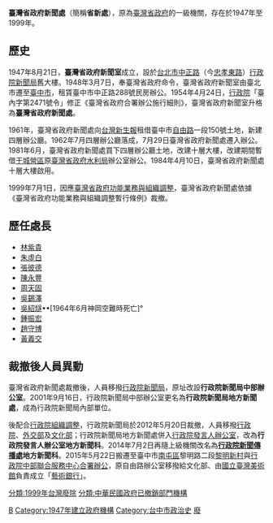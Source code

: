 {{multiple issues|
{{newsrelease|time=2016-07-19T04:29:42+00:00}}
{{unreferenced|time=2016-07-19T04:29:42+00:00}}
}}
'''臺灣省政府新聞處'''（簡稱'''省新處'''），原為[[臺灣省政府|臺灣省政府]]的一級機關，存在於1947年至1999年。

==歷史==
1947年8月21日，'''臺灣省政府新聞室'''成立，設於[[台北市|台北市]][[中正路|中正路]]（今[[忠孝東路|忠孝東路]]）[[行政院新聞局|行政院新聞局]]舊大樓。1948年3月7日，奉臺灣省政府命令，臺灣省政府新聞室由臺北市遷至[[臺中市_(省轄市)|臺中市]]，租賃臺中市中正路288號民房辦公。1954年4月24日，[[行政院|行政院]]「臺內字第2471號令」修正《臺灣省政府合署辦公施行細則》，臺灣省政府新聞室升格為'''臺灣省政府新聞處'''。

1961年，臺灣省政府新聞處向[[台灣新生報|台灣新生報]]租借臺中市[[自由路|自由路]]一段150號土地，新建四層辦公廳。1962年7月四層辦公廳落成，7月29日臺灣省政府新聞處遷入辦公。1981年6月，臺灣省政府新聞處買下四層辦公廳土地，改建十層大樓，改建期間暫借[[干城里_(臺中市)|干城營區]]原[[臺灣省政府水利局|臺灣省政府水利局]]辦公室辦公。1984年4月10日，臺灣省政府新聞處十層大樓啟用。

1999年7月1日，因應[[臺灣省政府功能業務與組織調整|臺灣省政府功能業務與組織調整]]，臺灣省政府新聞處依據《臺灣省政府功能業務與組織調整暫行條例》裁撤。

== 歷任處長 ==
*[[林紫貴|林紫貴]]
*[[朱虛白|朱虛白]]
*[[張彼德|張彼德]]
*[[陳永豐|陳永豐]]
*[[周天固|周天固]]
*[[吳錫澤|吳錫澤]]
*[[吳紹燧|吳紹燧]]••[1964年6月神岡空難時死亡]°
*[[鍾振宏|鍾振宏]]
*[[趙守博|趙守博]]
*[[黃義交|黃義交]]

==裁撤後人員異動==
臺灣省政府新聞處裁撤後，人員移撥[[行政院新聞局|行政院新聞局]]，原址改設'''行政院新聞局中部辦公室'''。2001年9月16日，行政院新聞局中部辦公室更名為'''行政院新聞局地方新聞處'''，成為行政院新聞局內部單位。

後配合[[行政院組織調整|行政院組織調整]]，行政院新聞局於2012年5月20日裁撤，人員移撥[[行政院|行政院]]、[[中華民國外交部|外交部]]及[[中華民國文化部|文化部]]；行政院新聞局地方新聞處併入[[行政院發言人辦公室|行政院發言人辦公室]]，改為'''行政院發言人辦公室地方新聞科'''。2014年7月2日再隨上級機關改名為'''[[行政院新聞傳播處|行政院新聞傳播處]]地方新聞科'''。2015年5月22日搬遷至臺中市[[南屯區|南屯區]]黎明路二段[[黎明新村|黎明新村]]與[[行政院中部聯合服務中心|行政院中部聯合服務中心]][[合署辦公|合署辦公]]，原自由路辦公室移撥給文化部、由[[國立臺灣美術館|國立臺灣美術館]]負責成立「[[藝術銀行_(中華民國)|藝術銀行]]」。

[[Category:臺灣省政府|B]]
[[Category:1947年建立政府機構|Category:1947年建立政府機構]]
[[分類:1999年台灣廢除|分類:1999年台灣廢除]]
[[分類:中華民國政府已撤銷部門機構|分類:中華民國政府已撤銷部門機構]]
[[Category:台中市政治史|Category:台中市政治史]]
[[Category:台中市的政府機構|廢]]